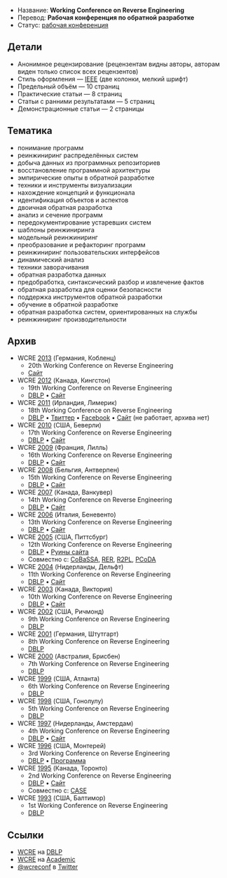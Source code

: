 * Название: '''Working Conference on Reverse Engineering'''
* Перевод: '''Рабочая конференция по обратной разработке'''
* Статус: [[Working-Conference|рабочая конференция]]

== Детали ==
* Анонимное рецензирование (рецензентам видны авторы, авторам виден только список всех рецензентов)
* Стиль оформления — [[IEEE]] (две колонки, мелкий шрифт)
* Предельный объём — 10 страниц
* Практические статьи — 8 страниц
* Статьи с ранними результатами — 5 страниц
* Демонстрационные статьи — 2 страницы

== Тематика ==
* понимание программ
* реинжиниринг распределённых систем
* добыча данных из программных репозиториев
* восстановление программной архитектуры
* эмпирические опыты в обратной разработке
* техники и инструменты визуализации
* нахождение концепций и функционала
* идентификация объектов и аспектов
* двоичная обратная разработка
* анализ и сечение программ
* передокументирование устаревших систем
* шаблоны реинжиниринга
* модельный реинжиниринг
* преобразование и рефакторинг программ
* реинжиниринг пользовательских интерфейсов
* динамический анализ
* техники заворачивания
* обратная разработка данных
* предобработка, синтаксический разбор и извлечение фактов
* обратная разработка для оценки безопасности
* поддержка инструментов обратной разработки
* обучение в обратной разработке
* обратная разработка систем, ориентированных на службы
* реинжиниринг производительности

== Архив ==
* WCRE [[2013]] (Германия, Кобленц)
** 20th Working Conference on Reverse Engineering
** [http://wcre.wikidot.com/2013 Сайт]
* WCRE [[2012]] (Канада, Кингстон)
** 19th Working Conference on Reverse Engineering
** [http://dblp.uni-trier.de/db/conf/wcre/wcre2012.html DBLP] • [http://www.distat.unimol.it/wcre2012/ Сайт]
* WCRE [[2011]] (Ирландия, Лимерик)
** 18th Working Conference on Reverse Engineering
** [http://dblp.uni-trier.de/db/conf/wcre/wcre2011.html DBLP] • [http://twitter.com/wcre11 Твиттер] • [http://www.facebook.com/wcre2011 Facebook] • [http://www.cs.wm.edu/semeru/wcre2011/ Сайт] (не работает, архива нет)
* WCRE [[2010]] (США, Беверли)
** 17th Working Conference on Reverse Engineering
** [http://dblp.uni-trier.de/db/conf/wcre/wcre2010.html DBLP] • [http://web.soccerlab.polymtl.ca/wcre2010/ Сайт]
* WCRE [[2009]] (Франция, Лилль)
** 16th Working Conference on Reverse Engineering
** [http://dblp.uni-trier.de/db/conf/wcre/wcre2009.html DBLP] • [http://web.soccerlab.polymtl.ca/wcre2009/ Сайт]
* WCRE [[2008]] (Бельгия, Антверпен)
** 15th Working Conference on Reverse Engineering
** [http://dblp.uni-trier.de/db/conf/wcre/wcre2008.html DBLP] • [http://swerl.tudelft.nl/wcre2008/ Сайт]
* WCRE [[2007]] (Канада, Ванкувер)
** 14th Working Conference on Reverse Engineering
** [http://dblp.uni-trier.de/db/conf/wcre/wcre2007.html DBLP] • [http://www.rcost.unisannio.it/wcre2007/ Сайт]
* WCRE [[2006]] (Италия, Беневенто)
** 13th Working Conference on Reverse Engineering
** [http://dblp.uni-trier.de/db/conf/wcre/wcre2006.html DBLP] • [http://www.rcost.unisannio.it/wcre2006/ Сайт]
* WCRE [[2005]] (США, Питтсбург)
** 12th Working Conference on Reverse Engineering
** [http://dblp.uni-trier.de/db/conf/wcre/wcre2005.html DBLP] • [http://www.rcost.unisannio.it/wcre2005/ Руины сайта]
** Совместно с: [[CoBaSSA]], [[RER]], [[R2PL]], [[PCoDA]]
* WCRE [[2004]] (Нидерланды, Дельфт)
** 11th Working Conference on Reverse Engineering
** [http://dblp.uni-trier.de/db/conf/wcre/wcre2004.html DBLP] • [http://swerl.tudelft.nl/wcre2004/ Сайт]
* WCRE [[2003]] (Канада, Виктория)
** 10th Working Conference on Reverse Engineering
** [http://dblp.uni-trier.de/db/conf/wcre/wcre2003.html DBLP] • [http://www.reengineer.org/wcre/ Сайт]
* WCRE [[2002]] (США, Ричмонд)
** 9th Working Conference on Reverse Engineering
** [http://dblp.uni-trier.de/db/conf/wcre/wcre2002.html DBLP]
* WCRE [[2001]] (Германия, Штутгарт)
** 8th Working Conference on Reverse Engineering
** [http://dblp.uni-trier.de/db/conf/wcre/wcre2001.html DBLP]
* WCRE [[2000]] (Австралия, Брисбен)
** 7th Working Conference on Reverse Engineering
** [http://dblp.uni-trier.de/db/conf/wcre/wcre2000.html DBLP]
* WCRE [[1999]] (США, Атланта)
** 6th Working Conference on Reverse Engineering
** [http://dblp.uni-trier.de/db/conf/wcre/wcre1999.html DBLP]
* WCRE [[1998]] (США, Гонолулу)
** 5th Working Conference on Reverse Engineering
** [http://dblp.uni-trier.de/db/conf/wcre/wcre1998.html DBLP]
* WCRE [[1997]] (Нидерланды, Амстердам)
** 4th Working Conference on Reverse Engineering
** [http://dblp.uni-trier.de/db/conf/wcre/wcre1997.html DBLP] • [http://www.science.uva.nl/research/WCRE97/reports/index.html Сайт]
* WCRE [[1996]] (США, Монтерей)
** 3rd Working Conference on Reverse Engineering
** [http://dblp.uni-trier.de/db/conf/wcre/wcre1996.html DBLP] • [http://people.cs.kuleuven.be/~dirk/ada-belgium/events/96/961108-wcre.html Программа]
* WCRE [[1995]] (Канада, Торонто)
** 2nd Working Conference on Reverse Engineering
** [http://dblp.uni-trier.de/db/conf/wcre/wcre1995.html DBLP] • [http://www.cc.gatech.edu/conferences/WCRE95/info.html Сайт]
** Совместно с: [[CASE]]
* WCRE [[1993]] (США, Балтимор)
** 1st Working Conference on Reverse Engineering
** [http://dblp.uni-trier.de/db/conf/wcre/wcre1993.html DBLP]

== Ссылки ==
* [http://dblp.uni-trier.de/db/conf/wcre/ WCRE] на [[DBLP]]
* [http://academic.research.microsoft.com/Conference/480/ WCRE] на [[Academic]]
* [http://twitter.com/wcreconf @wcreconf] в [[Twitter]]
 